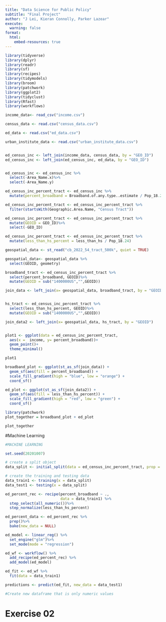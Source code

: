 ```yaml
---
title: "Data Science for Public Policy"
subtitle: "Final Project"
author: "J Lei, Kieran Connolly, Parker Lazear"
execute:
  warning: false
format:
  html:
    embed-resources: true
---
```

```r
library(tidyverse)
library(dplyr)
library(readr)
library(sf)
library(recipes)
library(tidymodels)
library(broom)
library(patchwork)
library(ggplot2)
library(tidyclust)
library(Rfast)
library(workflows)
```


```r

income_data<- read_csv("income.csv")

census_data <- read.csv("census_data.csv")

ed_data <- read.csv("ed_data.csv")

urban_institute_data <- read.csv("urban_institute_data.csv")


ed_census_inc <- left_join(income_data, census_data, by = "GEO_ID")
ed_census_inc <- left_join(ed_census_inc, ed_data, by = "GEO_ID")


ed_census_inc <- ed_census_inc %>%
  select(-Area_Name.x)%>%
  select(-Area_Name.y)

ed_census_inc_percent_tract <- ed_census_inc %>%
  mutate(percent_broadband = Broadband.of.any.type..estimate / Pop_18.24)

ed_census_inc_percent_tract <- ed_census_inc_percent_tract %>%
  filter(startsWith(Geographic.Area.Name, "Census Tract"))

ed_census_inc_percent_tract <- ed_census_inc_percent_tract %>%
  mutate(GEOID = GEO_ID)%>%
  select(-GEO_ID)

ed_census_inc_percent_tract <- ed_census_inc_percent_tract %>%
  mutate(less_than_hs_percent = less_than_hs / Pop_18.24)


```


```r


geospatial_data <- st_read("cb_2022_54_tract_500k", quiet = TRUE)

geospatial_data<- geospatial_data %>%
  select(GEOID, geometry)

broadband_tract <- ed_census_inc_percent_tract %>%
  select(percent_broadband, GEOID)%>%
  mutate(GEOID = sub("1400000US","",GEOID))

join_data <- left_join(x= geospatial_data, broadband_tract, by = "GEOID")


hs_tract <- ed_census_inc_percent_tract %>%
  select(less_than_hs_percent, GEOID)%>%
  mutate(GEOID = sub("1400000US","",GEOID))

join_data2 <- left_join(x= geospatial_data, hs_tract, by = "GEOID")


plot1 <- ggplot(data = ed_census_inc_percent_tract,
  aes(x =  income, y= percent_broadband))+
  geom_point()+
  theme_minimal()

plot1

broadband_plot <- ggplot(st_as_sf(join_data)) + 
  geom_sf(aes(fill = percent_broadband)) +
  scale_fill_gradient(high = "blue", low = "orange") +
  coord_sf()

ed_plot <- ggplot(st_as_sf(join_data2)) + 
  geom_sf(aes(fill = less_than_hs_percent)) +
  scale_fill_gradient(high = "red", low = "green") +
  coord_sf()

library(patchwork)
plot_together = broadband_plot + ed_plot

plot_together

```


#Machine Learning

```r
#MACHINE LEARNING

set.seed(20201007)

# create a split object
data_split <- initial_split(data = ed_census_inc_percent_tract, prop = 0.75)

# create the training and testing data
data_train1 <- training(x = data_split)
data_test1 <- testing(x = data_split)

ed_percent_rec <- recipe(percent_broadband ~ .,
                         data = data_train1) %>%
  step_select(all_numeric())%>%
  step_normalize(less_than_hs_percent)

ed_percent_data <- ed_percent_rec %>%
  prep()%>%
  bake(new_data = NULL)

ed_model <- linear_reg() %>%
  set_engine("glm")%>%
  set_mode(mode = "regression")

ed_wf <- workflow() %>%
  add_recipe(ed_percent_rec) %>%
  add_model(ed_model)

ed_fit <- ed_wf %>%
  fit(data = data_train1)

predictions <- predict(ed_fit, new_data = data_test1)

#Create new dataframe that is only numeric values

```

# Exercise 02

```r


```

